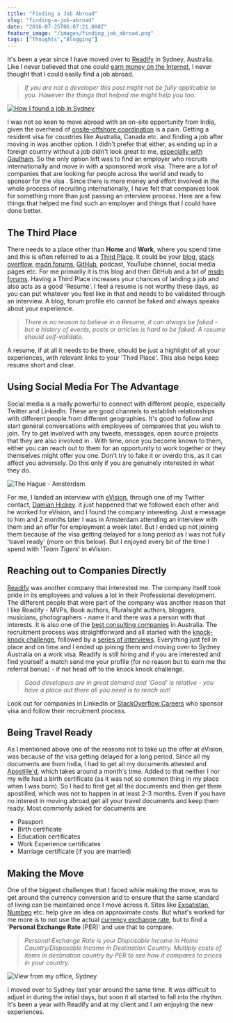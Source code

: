 ```yaml
---
title: "Finding a Job Abroad"
slug: "finding-a-job-abroad"
date: "2016-07-25T06:07:21.000Z"
feature_image: "/images/finding_job_abroad.png"
tags: ["Thoughts","Blogging"]
---
```


It's been a year since I have moved over to [Readify](https://readify.net/) in Sydney, Australia. Like I never believed that one could [earn money on the Internet](/posts/getting-started-with-freelancing-jobs-online/), I never thought that I could easily find a job abroad.

> _If you are not a developer this post might not be fully applicable to you. However the things that helped me might help you too._

[![How I found a job in Sydney](/images/finding_job_abroad.png)](https://commons.wikimedia.org/wiki/File:Sydney_Opera_house_HDR_Sydney_Australia.jpg)

I was not so keen to move abroad with an on-site opportunity from India, given the overhead of [onsite-offshore coordination](https://en.wikipedia.org/wiki/Global_delivery_model) is a pain. Getting a resident visa for countries like Australia, Canada etc. and finding a job after moving in was another option. I didn't prefer that either, as ending up in a foreign country without a job didn't look great to me, [especially with Gautham](/posts/life-learnings-after-being-a-parent/). So the only option left was to find an employer who recruits internationally and move in with a sponsored work visa. There are a lot of companies that are looking for people across the world and ready to sponsor for the visa . Since there is more money and effort involved in the whole process of recruiting internationally, I have felt that companies look for something more than just passing an interview process. Here are a few things that helped me find such an employer and things that I could have done better.

The Third Place
---------------

There needs to a place other than **Home** and **Work**, where you spend time and this is often referred to as a [Third Place](http://www.hanselman.com/blog/TheDeveloperTheoryOfTheThirdPlace.aspx). It could be your [blog](/blog/tag/blogging/), [stack overflow](http://stackoverflow.com/users/1948745/rahul-p-nath), [msdn forums](/posts/stars-do-count/), [GitHub](https://github.com/rahulpnath), podcast, YouTube channel, social media pages etc. For me primarily it is this blog and then GitHub and a bit of [msdn forums](https://social.msdn.microsoft.com/profile/rahul%20p%20nath?type=forum&referrer=http://social.msdn.microsoft.com/Forums/azure/en-US/home). Having a Third Place increases your chances of landing a job and also acts as a good 'Resume'. I feel a resume is not worthy these days, as you can put whatever you feel like in that and needs to be validated through an interview. A blog, forum profile etc cannot be faked and always speaks about your experience.

> _There is no reason to believe in a Resume, it can always be faked - but a history of events, posts or articles is hard to be faked. A resume should self-validate._

A resume, if at all it needs to be there, should be just a highlight of all your experiences, with relevant links to your 'Third Place'. This also helps keep resume short and clear.

Using Social Media For The Advantage
------------------------------------

Social media is a really powerful to connect with different people, especially Twitter and LinkedIn. These are good channels to establish relationships with different people from different geographies. It's good to follow and start general conversations with employees of companies that you wish to join. Try to get involved with any tweets, messages, open source projects that they are also involved in . With time, once you become known to them, either you can reach out to them for an opportunity to work together or they themselves might offer you one. Don't try to fake it or overdo this, as it can affect you adversely. Do this only if you are genuinely interested in what they do.

![The Hague - Amsterdam](/images/amsterdam_thehague.jpg "One day in Amsterdam")

For me, I landed an interview with [eVision](https://www.evision-software.com/), through one of my Twitter contact, [Damian Hickey](https://twitter.com/randompunter). it just happened that we followed each other and he worked for eVision, and I found the company interesting. Just a message to him and 2 months later I was in Amsterdam attending an interview with them and an offer for employment a week later. But I ended up not joining them because of the visa getting delayed for a long period as I was not fully 'travel ready' (more on this below). But I enjoyed every bit of the time I spend with '_Team Tigers_' in eVision.

Reaching out to Companies Directly
----------------------------------

[Readify](https://readify.net/) was another company that interested me. The company itself took pride in its employees and values a lot in their Professional development. The different people that were part of the company was another reason that I like Readify - MVPs, Book authors, Pluralsight authors, bloggers, musicians, photographers - name it and there was a person with that interests. It is also one of the [best consulting companies](https://readify.net/about-us/awards-recognitions/) in Australia. The recruitment process was straightforward and all started with the [knock-knock challenge](https://knockknock.readify.net/), followed by a [series of interviews](https://readify.net/careers/apply-now/technical-consultants/). Everything just fell in place and on time and I ended up joining them and moving over to Sydney Australia on a work visa. Readify is still hiring and if you are interested and find yourself a match send me your profile (for no reason but to earn me the referral bonus) - if not head off to the knock knock challenge.

> _Good developers are in great demand and 'Good' is relative - you have a place out there all you need is to reach out!_

Look out for companies in LinkedIn or [StackOverflow Careers](http://stackoverflow.com/jobs?location=Sydney%2C%20Australia) who sponsor visa and follow their recruitment process.

Being Travel Ready
------------------

As I mentioned above one of the reasons not to take up the offer at eVision, was because of the visa getting delayed for a long period. Since all my documents are from India, I had to get all my documents attested and [Apostille'd](https://en.wikipedia.org/wiki/Apostille_Convention), which takes around a month's time. Added to that neither I nor my wife had a birth certificate (as it was not so common thing in my place when I was born). So I had to first get all the documents and then get them apostilled, which was not to happen in at least 2-3 months. Even if you have no interest in moving abroad,get all your travel documents and keep them ready. Most commonly asked for documents are

*   Passport
*   Birth certificate
*   Education certificates
*   Work Experience certificates
*   Marriage certificate (if you are married)

Making the Move
---------------

One of the biggest challenges that I faced while making the move, was to get around the currency conversion and to ensure that the same standard of living can be maintained once I move across it. Sites like [Expatistan](https://www.expatistan.com/cost-of-living), [Numbeo](http://www.numbeo.com/cost-of-living/) etc. help give an idea on approximate costs. But what's worked for me more is to not use the actual [currency exchange rate](http://www.xe.com/), but to find a '**Personal Exchange Rate** (PER)' and use that to compare.

> _Personal Exchange Rate is your Disposable Income in Home Country/Disposable Income in Destination Country. Multiply costs of items in destination country by PER to see how it compares to prices in your country._

![View from my office, Sydney](/images/sydney_work.jpg "View from my office")

I moved over to Sydney last year around the same time. It was difficult to adjust in during the initial days, but soon it all started to fall into the rhythm. It's been a year with Readify and at my client and I am enjoying the new experiences.